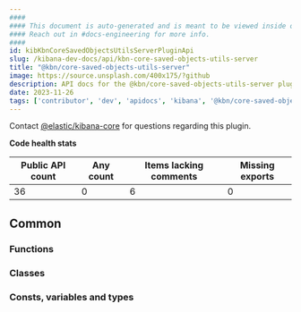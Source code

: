 ```yaml
---
####
#### This document is auto-generated and is meant to be viewed inside our experimental, new docs system.
#### Reach out in #docs-engineering for more info.
####
id: kibKbnCoreSavedObjectsUtilsServerPluginApi
slug: /kibana-dev-docs/api/kbn-core-saved-objects-utils-server
title: "@kbn/core-saved-objects-utils-server"
image: https://source.unsplash.com/400x175/?github
description: API docs for the @kbn/core-saved-objects-utils-server plugin
date: 2023-11-26
tags: ['contributor', 'dev', 'apidocs', 'kibana', '@kbn/core-saved-objects-utils-server']
---
```




Contact [@elastic/kibana-core](https://github.com/orgs/elastic/teams/kibana-core) for questions regarding this plugin.

**Code health stats**

| Public API count  | Any count | Items lacking comments | Missing exports |
|-------------------|-----------|------------------------|-----------------|
| 36 | 0 | 6 | 0 |

## Common

### Functions
<DocDefinitionList data={kbnCoreSavedObjectsUtilsServerObj.common.functions}/>

### Classes
<DocDefinitionList data={kbnCoreSavedObjectsUtilsServerObj.common.classes}/>

### Consts, variables and types
<DocDefinitionList data={kbnCoreSavedObjectsUtilsServerObj.common.misc}/>

